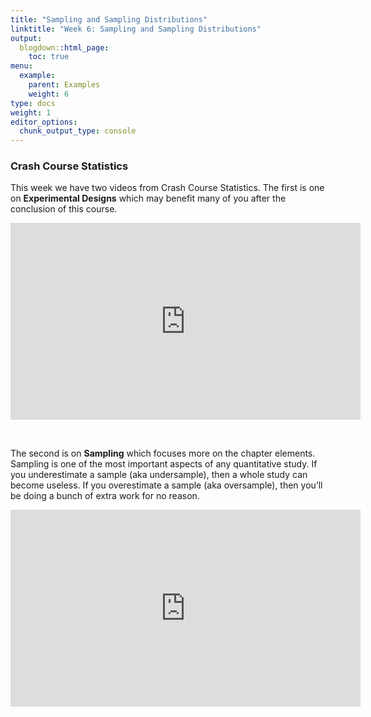 ```yaml
---
title: "Sampling and Sampling Distributions"
linktitle: "Week 6: Sampling and Sampling Distributions"
output:
  blogdown::html_page:
    toc: true
menu:
  example:
    parent: Examples
    weight: 6
type: docs
weight: 1
editor_options: 
  chunk_output_type: console
---
```


### Crash Course Statistics
This week we have two videos from Crash Course Statistics. The first is one on **Experimental Designs** which may benefit many of you after the conclusion of this course.

<p align="center">
<iframe width="560" height="315" src="https://www.youtube.com/embed/kkBDa-ICvyY" frameborder="0" allow="accelerometer; autoplay; encrypted-media; gyroscope; picture-in-picture" allowfullscreen></iframe>
</p>
<br>

The second is on **Sampling** which focuses more on the chapter elements. Sampling is one of the most important aspects of any quantitative study. If you underestimate a sample (aka undersample), then a whole study can become useless. If you overestimate a sample (aka oversample), then you'll be doing a bunch of extra work for no reason.

<p align="center">
<iframe width="560" height="315" src="https://www.youtube.com/embed/ZwqOoD17_LU" frameborder="0" allow="accelerometer; autoplay; encrypted-media; gyroscope; picture-in-picture" allowfullscreen></iframe>
</p>
<br>


